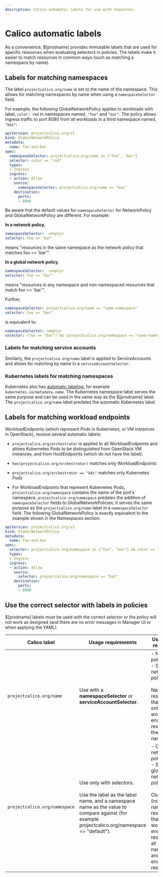 ```yaml
---
description: Calico automatic labels for use with resources.
---
```


# Calico automatic labels

As a convenience, $[prodname] provides immutable labels that are used for specific resources when evaluating selectors in policies. The labels make it easier to match resources in common ways (such as matching a namespace by name).

## Labels for matching namespaces

The label `projectcalico.org/name` is set to the name of the namespace. This allows for matching namespaces by name when using a `namespaceSelector` field.

For example, the following GlobalNetworkPolicy applies to workloads with label, `color: red` in namespaces named, `"foo"` and `"bar"`. The policy allows ingress traffic to port 8080 from all workloads in a third namespace named, `"baz"`:

```yaml
apiVersion: projectcalico.org/v3
kind: GlobalNetworkPolicy
metadata:
  name: foo-and-bar
spec:
  namespaceSelector: projectcalico.org/name in {"foo", "bar"}
  selector: color == "red"
  types:
  - Ingress
  ingress:
  - action: Allow
    source:
      namespaceSelector: projectcalico.org/name == "baz"
    destination:
      ports:
      - 8080
```

Be aware that the default values for `namespaceSelector` for NetworkPolicy and GlobalNetworkPolicy are different. For example:

**In a network policy**,

   ```yaml
   namespaceSelector:  <empty>
   selector: foo == "bar"
   ```
means "resources in the same namespace as the network policy that matches foo == 'bar'".

**In a global network policy**,

   ```yaml
   namespaceSelector:  <empty>
   selector: foo == "bar"
   ```
means "resources in any namespace and non-namespaced resources that match foo == 'bar'".

Further,

   ```yaml
   namespaceSelector: projectcalico.org/name == "some-namespace"
   selector: foo == "bar"
   ```
is equivalent to:

   ```yaml
   namespaceSelector: <empty>
   selector: (foo == "bar") && (projectcalico.org/namespace == "some-namespace")
   ```

### Labels for matching service accounts

Similarly, the `projectcalico.org/name` label is applied to ServiceAccounts and allows for matching by name in a `serviceAccountSelector`.

### Kubernetes labels for matching namespaces

Kubernetes also has [automatic labeling](https://kubernetes.io/docs/concepts/overview/working-with-objects/namespaces/#automatic-labelling), for example `kubernetes.io/metadata.name`. The Kubernetes namespace label serves the same purpose and can be used in the same way as the $[prodname] label. The `projectcalico.org/name` label predates the automatic Kubernetes label.

## Labels for matching workload endpoints

WorkloadEndpoints (which represent Pods in Kubernetes, or VM instances in OpenStack), receive several automatic labels:

* `projectcalico.org/orchestrator` is applied to all WorkloadEndpoints and allows Kubernetes Pods to be distinguished from OpenStack VM instances, and from HostEndpoints (which do not have the label):

* `has(projectcalico.org/orchestrator)` matches only WorkloadEndpoints
* `projectcalico.org/orchestrator == "k8s"` matches only Kubernetes Pods

* For WorkloadEndpoints that represent Kubernetes Pods, `projectcalico.org/namespace` contains the name of the pod's namespace. `projectcalico.org/namespace` predates the addition of `namespaceSelector` fields to GlobalNetworkPolicies; it serves the same purpose as the `projectcalico.org/name` label in a `namespaceSelector` field.  The following GlobalNetworkPolicy is exactly equivalent to the example shown in the Namespaces section:

```yaml
apiVersion: projectcalico.org/v3
kind: GlobalNetworkPolicy
metadata:
  name: foo-and-bar
spec:
  selector: projectcalico.org/namespace in {"foo", "bar"} && color == "red"
  types:
  - Ingress
  ingress:
  - action: Allow
    source:
      selector: projectcalico.org/namespace == "baz"
    destination:
      ports:
      - 8080
```

## Use the correct selector with labels in policies

$[prodname] labels must be used with the correct selector or the policy will not work as designed (and there are no error messages in Manager UI or when applying the YAML).

| Calico label         | Usage requirements                                              | Use in these resources...           |
| --------------------------- | ------------------------------------------------------------ | ------------------------------------------------------------ |
| `projectcalico.org/name`                                     | Use with a **namespaceSelector** or **serviceAccountSelector**. | - Network policy<br />- Staged network policy<br /><br />Namespaced resources that apply only to workload endpoint resources in the namespace.<br /> |
| `projectcalico.org/namespace`                                | Use only with selectors. <br /><br />Use the label as the label name, and a namespace name as the value to compare against (for example projectcalico.org/namespace == "default"). | - Global network policy<br />- Staged global network policy<br /><br />Cluster-wide (non-namespaced) resources that apply to workload endpoint resources in all namespaces, and to host endpoint resources. |

